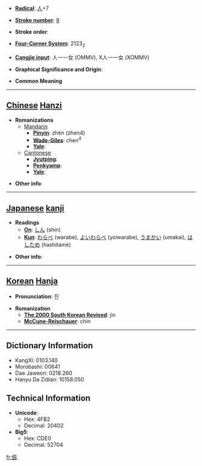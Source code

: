 * '''[[Wiktionary:Chinese radical index| Radical]]''': [[Wiktionary:Chinese radical index 人|人]]+7

* '''[[Wiktionary:Chinese total strokes index|Stroke number]]''': [[Wiktionary:Chinese total strokes index 9|9]]

* '''Stroke order''': 

* '''[[Wiktionary:Chinese four corner index|Four-Corner System]]''': 2123<sub>2</sub>

* '''[[Wiktionary:Chinese Cangjie index|Cangjie input]]''': 人一一女 (OMMV), X人一一女 (XOMMV)

* '''Graphical Significance and Origin''': 

* '''Common Meaning'''

----

== [[Chinese]] [[Hanzi]] ==

* '''Romanizations'''
** [[Mandarin]]
*** '''[[Pinyin]]''': zhèn (zhen4)
*** '''[[Wade-Giles]]''': chen<sup>4</sup>
*** '''[[Yale]]''': 
**[[Cantonese]]
***'''[[Jyutping]]''':
***'''[[Penkyamp]]''': 
***'''[[Yale]]''': 

* '''Other info''': 

----

== [[Japanese]] [[kanji]] ==

* '''Readings'''
** '''[[On]]''': [[しん]] (shin)
** '''[[Kun]]''': [[わらべ]] (warabe), [[よいわらべ]] (yoiwarabe), [[うまかい]] (umakai), [[はしため]] (hashitame)

* '''Other info''':  

----

== [[Korean]] [[Hanja]] ==

* '''Pronunciation''': 진

* '''Romanization'''
** '''[[The 2000 South Korean Revised Romanization|The 2000 South Korean Revised]]''': jin
** '''[[McCune-Reischauer]]''': chin

----

== Dictionary Information ==

* KangXi: 0103.140
* Morobashi: 00641
* Dae Jaweon: 0218.260
* Hanyu Da Zidian: 10158.050

== Technical Information ==

* '''Unicode''':
** Hex: 4FB2
** Decimal: 20402
* '''Big5''':
** Hex: CDE0
** Decimal: 52704

[[fr:侲]]